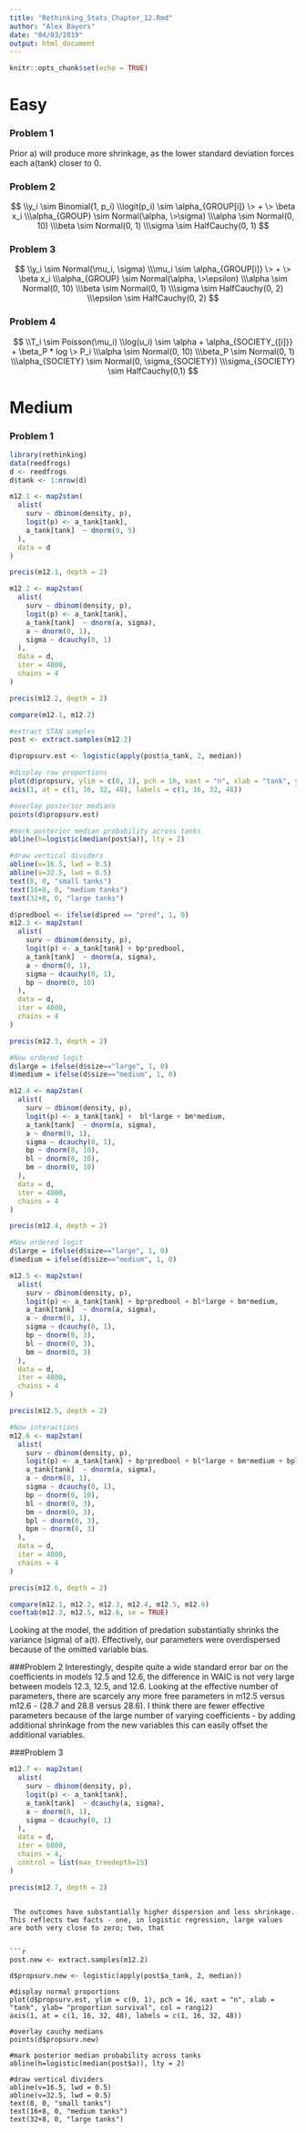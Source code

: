 ```yaml
---
title: "Rethinking_Stats_Chapter_12.Rmd"
author: "Alex Bayers"
date: "04/03/2019"
output: html_document
---
```


```r
knitr::opts_chunk$set(echo = TRUE)
```

# Easy

### Problem 1

Prior a) will produce more shrinkage, as the lower standard deviation forces each a(tank) closer to 0.

### Problem 2
$$
\\y_i \sim  Binomial(1, p_i)
\\logit(p_i) \sim \alpha_{GROUP[i]} \> + \> \beta x_i
\\\alpha_{GROUP} \sim Normal(\alpha, \>\sigma)
\\\alpha \sim Normal(0, 10)
\\\beta \sim Normal(0, 1)
\\\sigma \sim HalfCauchy(0, 1)
$$

### Problem 3
$$
\\y_i \sim  Normal(\mu_i, \sigma)
\\\mu_i \sim \alpha_{GROUP[i]} \> + \> \beta x_i
\\\alpha_{GROUP} \sim Normal(\alpha, \>\epsilon)
\\\alpha \sim Normal(0, 10)
\\\beta \sim Normal(0, 1)
\\\sigma \sim HalfCauchy(0, 2)
\\\epsilon \sim HalfCauchy(0, 2)
$$

### Problem 4
$$
\\T_i \sim Poisson(\mu_i)
\\log(u_i) \sim \alpha + \alpha_{SOCIETY_{[i]}} + \beta_P * log \> P_i
\\\alpha \sim Normal(0, 10)
\\\beta_P \sim Normal(0, 1)
\\\alpha_{SOCIETY} \sim Normal(0, \sigma_{SOCIETY})
\\\sigma_{SOCIETY} \sim HalfCauchy(0,1)
$$

# Medium
### Problem 1
```r
library(rethinking)
data(reedfrogs)
d <- reedfrogs
d$tank <- 1:nrow(d)

m12.1 <- map2stan(
  alist(
    surv ~ dbinom(density, p),
    logit(p) <- a_tank[tank],
    a_tank[tank]  ~ dnorm(0, 5)
  ),
  data = d
)

precis(m12.1, depth = 2)
```

```r
m12.2 <- map2stan(
  alist(
    surv ~ dbinom(density, p),
    logit(p) <- a_tank[tank],
    a_tank[tank]  ~ dnorm(a, sigma),
    a ~ dnorm(0, 1),
    sigma ~ dcauchy(0, 1)
  ),
  data = d,
  iter = 4000,
  chains = 4
)

precis(m12.2, depth = 2)
```

```r
compare(m12.1, m12.2)
```

```r
#extract STAN samples
post <- extract.samples(m12.2)

d$propsurv.est <- logistic(apply(post$a_tank, 2, median))

#display raw proportions
plot(d$propsurv, ylim = c(0, 1), pch = 16, xaxt = "n", xlab = "tank", ylab= "proportion survival", col = rangi2)
axis(1, at = c(1, 16, 32, 48), labels = c(1, 16, 32, 48))

#overlay posterior medians
points(d$propsurv.est)

#mark posterior median probability across tanks
abline(h=logistic(median(post$a)), lty = 2)

#draw vertical dividers
abline(v=16.5, lwd = 0.5)
abline(v=32.5, lwd = 0.5)
text(8, 0, "small tanks")
text(16+8, 0, "medium tanks")
text(32+8, 0, "large tanks")
```


```r
d$predbool <- ifelse(d$pred == "pred", 1, 0)
m12.3 <- map2stan(
  alist(
    surv ~ dbinom(density, p),
    logit(p) <- a_tank[tank] + bp*predbool,
    a_tank[tank]  ~ dnorm(a, sigma),
    a ~ dnorm(0, 1),
    sigma ~ dcauchy(0, 1),
    bp ~ dnorm(0, 10)
  ),
  data = d,
  iter = 4000,
  chains = 4
)

precis(m12.3, depth = 2)

```

```r
#Now ordered logit
d$large = ifelse(d$size=="large", 1, 0)
d$medium = ifelse(d$size=="medium", 1, 0)

m12.4 <- map2stan(
  alist(
    surv ~ dbinom(density, p),
    logit(p) <- a_tank[tank] +  bl*large + bm*medium,
    a_tank[tank]  ~ dnorm(a, sigma),
    a ~ dnorm(0, 1),
    sigma ~ dcauchy(0, 1),
    bp ~ dnorm(0, 10),
    bl ~ dnorm(0, 10),
    bm ~ dnorm(0, 10)
  ),
  data = d,
  iter = 4000,
  chains = 4
)

precis(m12.4, depth = 2)

```


```r
#Now ordered logit
d$large = ifelse(d$size=="large", 1, 0)
d$medium = ifelse(d$size=="medium", 1, 0)

m12.5 <- map2stan(
  alist(
    surv ~ dbinom(density, p),
    logit(p) <- a_tank[tank] + bp*predbool + bl*large + bm*medium,
    a_tank[tank]  ~ dnorm(a, sigma),
    a ~ dnorm(0, 1),
    sigma ~ dcauchy(0, 1),
    bp ~ dnorm(0, 3),
    bl ~ dnorm(0, 3),
    bm ~ dnorm(0, 3)
  ),
  data = d,
  iter = 4000,
  chains = 4
)

precis(m12.5, depth = 2)
```

```r
#Now interactions
m12.6 <- map2stan(
  alist(
    surv ~ dbinom(density, p),
    logit(p) <- a_tank[tank] + bp*predbool + bl*large + bm*medium + bpl*predbool*large + bpm*predbool*medium,
    a_tank[tank]  ~ dnorm(a, sigma),
    a ~ dnorm(0, 1),
    sigma ~ dcauchy(0, 1),
    bp ~ dnorm(0, 10),
    bl ~ dnorm(0, 3),
    bm ~ dnorm(0, 3),
    bpl ~ dnorm(0, 3),
    bpm ~ dnorm(0, 3)
  ),
  data = d,
  iter = 4000,
  chains = 4
)

precis(m12.6, depth = 2)
```


```r
compare(m12.1, m12.2, m12.3, m12.4, m12.5, m12.6)
coeftab(m12.3, m12.5, m12.6, se = TRUE)
```


Looking at the model, the addition of predation substantially shrinks the variance (sigma) of a(t).  Effectively, our parameters were overdispersed because of the omitted variable bias.


###Problem 2
Interestingly, despite quite a wide standard error bar on the coefficients in models 12.5 and 12.6, the difference in WAIC is not very large between models 12.3, 12.5, and 12.6.  Looking at the effective number of parameters, there are scarcely any more free parameters in m12.5 versus m12.6 - (28.7 and 28.8 versus 28.6).  I think there are fewer effective parameters because of the large number of varying coefficients - by adding additional shrinkage from the new variables this can easily offset the additional variables.


###Problem 3
```r
m12.7 <- map2stan(
  alist(
    surv ~ dbinom(density, p),
    logit(p) <- a_tank[tank],
    a_tank[tank]  ~ dcauchy(a, sigma),
    a ~ dnorm(0, 1),
    sigma ~ dcauchy(0, 1)
  ),
  data = d,
  iter = 6000,
  chains = 4,
  control = list(max_treedepth=15)
)

precis(m12.7, depth = 2)

```

```

 The outcomes have substantially higher dispersion and less shrinkage.  This reflects two facts - one, in logistic regression, large values are both very close to zero; two, that 


```r
post.new <- extract.samples(m12.2)

d$propsurv.new <- logistic(apply(post$a_tank, 2, median))

#display normal proportions
plot(d$propsurv.est, ylim = c(0, 1), pch = 16, xaxt = "n", xlab = "tank", ylab= "proportion survival", col = rangi2)
axis(1, at = c(1, 16, 32, 48), labels = c(1, 16, 32, 48))

#overlay cauchy medians
points(d$propsurv.new)

#mark posterior median probability across tanks
abline(h=logistic(median(post$a)), lty = 2)

#draw vertical dividers
abline(v=16.5, lwd = 0.5)
abline(v=32.5, lwd = 0.5)
text(8, 0, "small tanks")
text(16+8, 0, "medium tanks")
text(32+8, 0, "large tanks")

```




